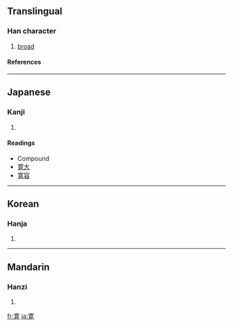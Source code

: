 {{see|寬}}

==Translingual==
===Han character===
{{Han char|rn=40|rad=宀|as=10|sn=13|four=|canj=十廿月山 (JTBU)}}
# [[broad]]
====References====
{{Han ref|kx=0290.121|dkj=07276|hdz=20945.080|uh=5BDB|ud=23515}}
----
==Japanese==
===Kanji===
{{ja-kanji|grade=c|rs=宀10}}
# {{defn|Japanese}} 
====Readings====
{{ja-readings|on=[[かん]] (kan)|kun=[[ひろい]] (hiroi), [[ゆるやか]] (yuruyaka), [[くつろぐ]] (kutsurogu)}}
*Compound
* [[寛大]]
* [[寛容]]
----
==Korean==
===Hanja===
{{ko-hanja|hangeul=관|rv=gwan|mr=kwan}}
# {{defn|Korean}}
----
==Mandarin==
===Hanzi===
{{cmn-hanzi|pin=[[kuān]] ([[kuan1]])|wg=k'uan<sup>1</sup>}}
# {{defn|Mandarin}}

[[fr:寛]]
[[ja:寛]]